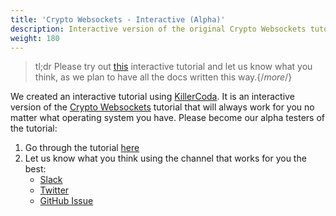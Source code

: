 ```yaml
---
title: 'Crypto Websockets - Interactive (Alpha)'
description: Interactive version of the original Crypto Websockets tutorial.
weight: 180
---
```


>tl;dr
Please try out [this](https://killercoda.com/asyncapi-glee/scenario/crypto-websockets) interactive tutorial and let us know what you think, as we plan to have all the docs written this way.{/*more*/}

We created an interactive tutorial using [KillerCoda](https://killercoda.com). It is an interactive version of the [Crypto Websockets](https://github.com/asyncapi/glee/tree/master/examples/crypto-websockets) tutorial that will always work for you no matter what operating system you have.
Please become our alpha testers of the tutorial:

1. Go through the tutorial [here](https://killercoda.com/asyncapi-glee/scenario/crypto-websockets)
2. Let us know what you think using the channel that works for you the best:
   - [Slack](https://www.asyncapi.com/slack-invite/)
   - [Twitter](https://twitter.com/AsyncAPISpec)
   - [GitHub Issue](https://github.com/asyncapi/glee/issues/)
